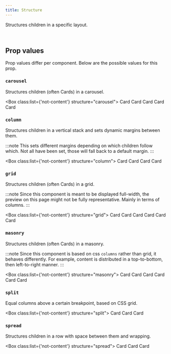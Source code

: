 ```yaml
---
title: Structure
---
```


Structures children in a specific layout.

<br />


## Prop values

Prop values differ per component. Below are the possible values for this prop.

### `carousel`

Structures children (often Cards) in a carousel.

<Box class:list={'not-content'} structure="carousel">
  <Card>Card</Card>
  <Card>Card</Card>
  <Card>Card</Card>
  <Card>Card</Card>
  <Card>Card</Card>
</Box>

### `column`

Structures children in a vertical stack and sets dynamic margins between them.

:::note
This sets different margins depending on which children follow which. Not all have been set, those will fall back to a default margin.
:::

<Box class:list={'not-content'} structure="column">
  <Card>Card</Card>
  <Card>Card</Card>
  <Card>Card</Card>
  <Card>Card</Card>
</Box>

### `grid`

Structures children (often Cards) in a grid.

:::note
Since this component is meant to be displayed full-width, the preview on this page might not be fully representative. Mainly in terms of columns.
:::

<Box class:list={'not-content'} structure="grid">
  <Card>Card</Card>
  <Card>Card</Card>
  <Card>Card</Card>
  <Card>Card</Card>
  <Card>Card</Card>
  <Card>Card</Card>
</Box>

### `masonry`

Structures children (often Cards) in a masonry.

:::note
Since this component is based on css `columns` rather than grid, it behaves differently. For example, content is distributed in a top-to-bottom, then left-to-right manner.
:::

<Box class:list={'not-content'} structure="masonry">
  <Card>Card</Card>
  <Card>Card</Card>
  <Card>Card</Card>
  <Card>Card</Card>
  <Card>Card</Card>
  <Card>Card</Card>
</Box>

### `split`

Equal columns above a certain breakpoint, based on CSS grid.

<Box class:list={'not-content'} structure="split">
  <Card>Card</Card>
  <Card>Card</Card>
  <Card>Card</Card>
</Box>

### `spread`

Structures children in a row with space between them and wrapping.

<Box class:list={'not-content'} structure="spread">
  <Card>Card</Card>
  <Card>Card</Card>
  <Card>Card</Card>
</Box>
